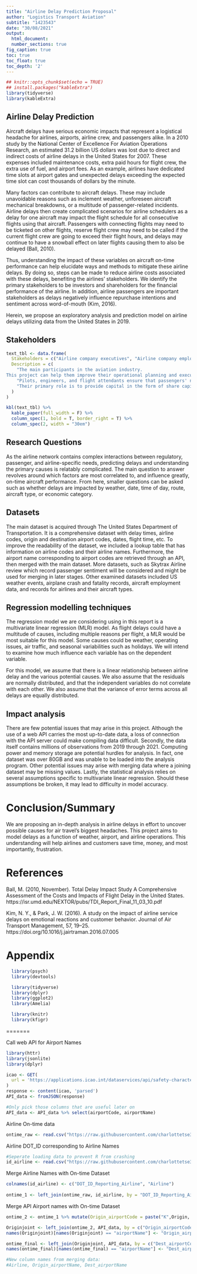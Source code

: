 ```yaml
---
title: "Airline Delay Prediction Proposal"
author: "Logistics Transport Aviation"
subtitle: "1423543"
date: "30/08/2021"
output:
  html_document:
  number_sections: true
fig_caption: true
toc: true
toc_float: true
toc_depth: '2' 
---
```

  
```r
## knitr::opts_chunk$set(echo = TRUE)
## install.packages("kableExtra")
library(tidyverse)
library(kableExtra)
```

## Airline Delay Prediction

Aircraft delays have serious economic impacts that represent a logistical headache for airlines, airports, airline crew, and passengers alike. In a 2010 study by the National Center of Excellence For Aviation Operations Research, an estimated 31.2 billion US dollars was lost due to direct and indirect costs of airline delays in the United States for 2007. These expenses included maintenance costs, extra paid hours for flight crew, the extra use of fuel, and airport fees. As an example, airlines have dedicated time slots at airport gates and unexpected delays exceeding the expected time slot can cost thousands of dollars by the minute.

Many factors can contribute to aircraft delays. These may include unavoidable reasons such as inclement weather, unforeseen aircraft mechanical breakdowns, or a multitude of passenger-related incidents. Airline delays then create complicated scenarios for airline schedulers as a delay for one aircraft may impact the flight schedule for all consecutive flights using that aircraft. Passengers with connecting flights may need to be ticketed on other flights, reserve flight crew may need to be called if the current flight crew are going to exceed their flight hours, and delays may continue to have a snowball effect on later flights causing them to also be delayed (Ball, 2010).

Thus, understanding the impact of these variables on aircraft on-time performance can help elucidate ways and methods to mitigate these airline delays. By doing so, steps can be made to reduce airline costs associated with these delays, benefiting the airlines' stakeholders. We identify the primary stakeholders to be investors and shareholders for the financial performance of the airline. In addition, airline passengers are important stakeholders as delays negatively influence repurchase intentions and sentiment across word-of-mouth (Kim, 2016).

Herein, we propose an exploratory analysis and prediction model on airline delays utilizing data from the United States in 2019.

## Stakeholders

```r
text_tbl <- data.frame(
  Stakeholders = c("Airline company executives", "Airline company employees", "Shareholders and investors of Airline companies", "Consumers of airline companies", "Suppliers for Airline companies", "Government"),
  Description = c(
    "The main participants in the aviation industry. 
This project can help them improve their operational planning and execution and any related products and services. ",
    "Pilots, engineers, and flight attendants ensure that passengers' needs are appropriately met and satisfied.  ", 
    "Their primary role is to provide capital in the form of share capital. Airlines performance may affect their investing behaviours. ", "Airline company/industry’s primary revenue source. Customers are the most important factor in this industry; without customers, airlines would not exist. ", "Form in which how much the company orders supplies in impacts inventory, e.g Aircraft manufacters, fuel and food/beverage resources. ", "Government and policy makers can impact how the industry will be regulated, such as climate change, tourism, and infrastructure policy.  "
  )
)

kbl(text_tbl) %>%
  kable_paper(full_width = F) %>%
  column_spec(1, bold = T, border_right = T) %>%
  column_spec(2, width = "30em")
```

## Research Questions

As the airline network contains complex interactions between regulatory, passenger, and airline-specific needs, predicting delays and understanding the primary causes is relatably complicated. The main question to answer revolves around which factors are most correlated to, and influence greatly, on-time aircraft performance. From here, smaller questions can be asked such as whether delays are impacted by weather, date, time of day, route, aircraft type, or economic category.

## Datasets

The main dataset is acquired through The United States Department of Transportation. It is a comprehensive dataset with delay times, airline codes, origin and destination airport codes, dates, flight time, etc. To improve the readability of the dataset, we included a lookup table that has information on airline codes and their airline names. Furthermore, the airport name corresponding to airport codes are retrieved through an API, then merged with the main dataset. More datasets, such as Skytrax Airline review which record passenger sentiment will be considered and might be used for merging in later stages. Other examined datasets included US weather events, airplane crash and fatality records, aircraft employment data, and records for airlines and their aircraft types.

## Regression modelling techniques

The regression model we are considering using in this report is a multivariate linear regression (MLR) model. As flight delays could have a multitude of causes, including multiple reasons per flight, a MLR would be most suitable for this model. Some causes could be weather, operating issues, air traffic, and seasonal variabilities such as holidays. We will intend to examine how much influence each variable has on the dependent variable.

For this model, we assume that there is a linear relationship between airline delay and the various potential causes. We also assume that the residuals are normally distributed, and that the independent variables do not correlate with each other. We also assume that the variance of error terms across all delays are equally distributed.



## Impact analysis

There are few potential issues that may arise in this project. Although the use of a web API carries the most up-to-date data, a loss of connection with the API server could make compiling data difficult. Secondly, the data itself contains millions of observations from 2019 through 2021. Computing power and memory storage are potential hurdles for analysis. In fact, one dataset was over 80GB and was unable to be loaded into the analysis program. Other potential issues may arise with merging data where a joining dataset may be missing values. Lastly, the statistical analysis relies on several assumptions specific to multivariate linear regression. Should these assumptions be broken, it may lead to difficulty in model accuracy.


# Conclusion/Summary

We are proposing an in-depth analysis in airline delays in effort to uncover possible causes for air travel's biggest headaches. This project aims to model delays as a function of weather, airport, and airline operations. This understanding will help airlines and customers save time, money, and most importantly, frustration.


# References

Ball, M. (2010, November). Total Delay Impact Study A Comprehensive Assessment of the Costs and Impacts of Flight Delay in the United States. https://isr.umd.edu/NEXTOR/pubs/TDI_Report_Final_11_03_10.pdf

Kim, N. Y., & Park, J. W. (2016). A study on the impact of airline service delays on emotional reactions and customer behavior. Journal of Air Transport Management, 57, 19–25. https://doi.org/10.1016/j.jairtraman.2016.07.005

# Appendix

```r
  library(psych)
  library(devtools)

  library(tidyverse)
  library(dplyr)
  library(ggplot2)
  library(Amelia)

  library(knitr)
  library(kfigr)
```
=======

Call web API for Airport Names 
```r
library(httr)
library(jsonlite)
library(dplyr)

icao <- GET(
  url = 'https://applications.icao.int/dataservices/api/safety-characteristics-list?api_key=8d00ef90-0982-11ec-9d72-8160549d64ab&airports=&states=USA'
)
response <- content(icao, 'parsed')
API_data <- fromJSON(response)

#Only pick those columns that are useful later on 
API_data <- API_data %>% select(airportCode, airportName)
```
Airline On-time data 
```r
ontime_raw <- read.csv("https://raw.githubusercontent.com/charlottetse33/36103_Logistics-Transport-Aviation/main/test%20on%20time%20report.csv")
```
Airline DOT_ID corresponding to Airline Names
```r
#Seperate loading data to prevent R from crashing
id_airline <- read.csv("https://raw.githubusercontent.com/charlottetse33/36103_Logistics-Transport-Aviation/main/dot_id_airline.csv")

```
Merge Airline Names with On-time Dataset 
```r
colnames(id_airline) <- c("DOT_ID_Reporting_Airline", "Airline")
  
ontime_1 <- left_join(ontime_raw, id_airline, by = "DOT_ID_Reporting_Airline")

```
Merge API Airport names with On-time Dataset 
```r
ontime_2 <- ontime_1 %>% mutate(Origin_airportCode = paste("K",Origin, sep = ""), Dest_airportCode = paste("K",Dest, sep = ""))

Originjoint <- left_join(ontime_2, API_data, by = c("Origin_airportCode" = "airportCode"))
names(Originjoint)[names(Originjoint) == "airportName"] <- "Origin_airportName"

ontime_final <- left_join(Originjoint, API_data, by = c("Dest_airportCode" = "airportCode"))
names(ontime_final)[names(ontime_final) == "airportName"] <- "Dest_airportName"

#New column names from merging data: 
#Airline, Origin_airportName, Dest_airportName

```

